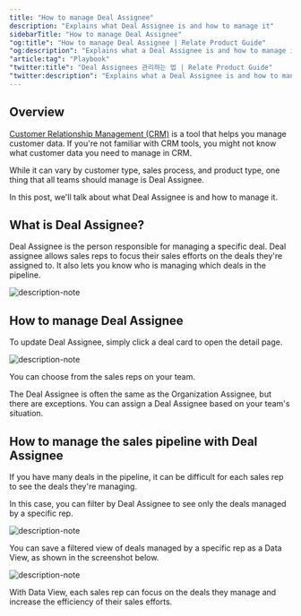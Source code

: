 ```yaml
---
title: "How to manage Deal Assignee"
description: "Explains what Deal Assignee is and how to manage it"
sidebarTitle: "How to manage Deal Assignee"
"og:title": "How to manage Deal Assignee | Relate Product Guide"
"og:description": "Explains what a Deal Assignee is and how to manage it"
"article:tag": "Playbook"
"twitter:title": "Deal Assignees 관리하는 법 | Relate Product Guide"
"twitter:description": "Explains what a Deal Assignee is and how to manage it"
---
```


## Overview

[Customer Relationship Management (CRM)](https://www.relate.so/blog/what-is-crm/) is a tool that helps you manage customer data. If you're not familiar with CRM tools, you might not know what customer data you need to manage in CRM. 

While it can vary by customer type, sales process, and product type, one thing that all teams should manage is Deal Assignee.

In this post, we'll talk about what Deal Assignee is and how to manage it.


## What is Deal Assignee?

Deal Assignee is the person responsible for managing a specific deal. Deal assignee allows sales reps to focus their sales efforts on the deals they're assigned to. It also lets you know who is managing which deals in the pipeline. 

![description-note](/docs/images/features/deal-assignee.png)

## How to manage Deal Assignee

To update Deal Assignee, simply click a deal card to open the detail page. 

![description-note](/docs/images/features/open-detail-page.png)

You can choose from the sales reps on your team. 

The Deal Assignee is often the same as the Organization Assignee, but there are exceptions. You can assign a Deal Assignee based on your team's situation. 

## How to manage the sales pipeline with Deal Assignee

If you have many deals in the pipeline, it can be difficult for each sales rep to see the deals they're managing. 

In this case, you can filter by Deal Assignee to see only the deals managed by a specific rep. 

![description-note](/docs/images/features/pipeline-deal-assignee-dataview.png)

You can save a filtered view of deals managed by a specific rep as a Data View, as shown in the screenshot below. 

![description-note](/docs/images/features/deal-page-dataview-button.png)

With Data View, each sales rep can focus on the deals they manage and increase the efficiency of their sales efforts. 
